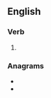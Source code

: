 ==English==

===Verb===
{{head|en|present participle}}

# {{present participle of|rollback|lang=en|nocat=1}}

===Anagrams===
* {{l|en|backrolling}}
* {{l|en|rolling back}}